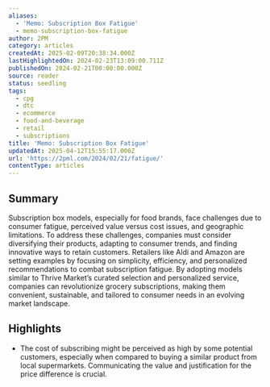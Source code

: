 ```yaml
---
aliases:
  - 'Memo: Subscription Box Fatigue'
  - memo-subscription-box-fatigue
author: 2PM
category: articles
createdAt: 2025-02-09T20:38:34.000Z
lastHighlightedOn: 2024-02-23T13:09:00.711Z
publishedOn: 2024-02-21T00:00:00.000Z
source: reader
status: seedling
tags:
  - cpg
  - dtc
  - ecommerce
  - food-and-beverage
  - retail
  - subscriptions
title: 'Memo: Subscription Box Fatigue'
updatedAt: 2025-04-12T15:55:17.000Z
url: 'https://2pml.com/2024/02/21/fatigue/'
contentType: articles
---
```

## Summary

Subscription box models, especially for food brands, face challenges due to consumer fatigue, perceived value versus cost issues, and geographic limitations. To address these challenges, companies must consider diversifying their products, adapting to consumer trends, and finding innovative ways to retain customers. Retailers like Aldi and Amazon are setting examples by focusing on simplicity, efficiency, and personalized recommendations to combat subscription fatigue. By adopting models similar to Thrive Market’s curated selection and personalized service, companies can revolutionize grocery subscriptions, making them convenient, sustainable, and tailored to consumer needs in an evolving market landscape.

## Highlights

- The cost of subscribing might be perceived as high by some potential customers, especially when compared to buying a similar product from local supermarkets. Communicating the value and justification for the price difference is crucial.
